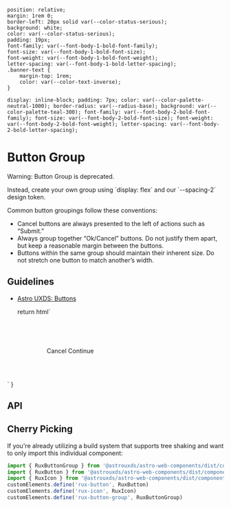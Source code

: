    position: relative;
    margin: 1rem 0;
    border-left: 20px solid var(--color-status-serious);
    background: white;
    color: var(--color-status-serious);
    padding: 19px;
    font-family: var(--font-body-1-bold-font-family);
    font-size: var(--font-body-1-bold-font-size);
    font-weight: var(--font-body-1-bold-font-weight);
    letter-spacing: var(--font-body-1-bold-letter-spacing);
    .banner-text {
        margin-top: 1rem;
        color: var(--color-text-inverse);
    }
`
  display: inline-block;
  padding: 7px;
  color: var(--color-palette-neutral-1000);
  border-radius: var(--radius-base);
  background: var(--color-palette-teal-300);
      font-family: var(--font-body-2-bold-font-family);
    font-size: var(--font-body-2-bold-font-size);
    font-weight: var(--font-body-2-bold-font-weight);
    letter-spacing: var(--font-body-2-bold-letter-spacing);
`

<Meta of={ButtonGroupStories} />

# Button Group

<StyledDiv>
  <div>Warning: Button Group is deprecated.</div>

  <p class="banner-text">
    Instead, create your own group using `display: flex` and our `--spacing-2` design token.
  </p>
</StyledDiv>

Common button groupings follow these conventions:

* Cancel buttons are always presented to the left of actions such as “Submit.”
* Always group together “Ok/Cancel” buttons. Do not justify them apart, but keep a reasonable margin between the buttons.
* Buttons within the same group should maintain their inherent size. Do not stretch one button to match another’s width.

## Guidelines

* [Astro UXDS: Buttons](http://www.astrouxds.com/ui-components/buttons)

    return html`
<style>
    .light-theme {
        --exampleContainerBackgroundColor: var(--color-text-inverse);
        --exampleContainerBorderColor: var(--colorQuaternaryLighten1);
    }
    .dark-theme {
        --exampleContainerBackgroundColor: var(
            --color-background-surface-default
        );
        --exampleContainerBorderColor: #283f58;
    }
    .example-container {
        min-width: 20rem;
        background: var(--exampleContainerBackgroundColor);
        border: 1px solid var(--exampleContainerBorderColor);
        padding: 0.625rem;
        display: block;
    }
</style>
<div style="padding: 10%; display: flex; justify-content: center;">
    <div class="example-container">
        <rux-button-group
            h-align="${args.hAlign ? args.hAlign : 'right'}"
        >
            <rux-button secondary>Cancel</rux-button>
            <rux-button>Continue</rux-button>
        </rux-button-group>
    </div>
</div>
    `
}

<Canvas>
  <Story of={ButtonGroupStories.ButtonGroup} />
</Canvas>

## API

<ArgsTable of="rux-button-group" />

## Cherry Picking

If you're already utilizing a build system that supports tree shaking and want to only import this individual component:

```js
import { RuxButtonGroup } from '@astrouxds/astro-web-components/dist/components/rux-button-group.js'
import { RuxButton } from '@astrouxds/astro-web-components/dist/components/rux-button.js'
import { RuxIcon } from '@astrouxds/astro-web-components/dist/components/rux-icon.js'
customElements.define('rux-button', RuxButton)
customElements.define('rux-icon', RuxIcon)
customElements.define('rux-button-group', RuxButtonGroup)
```
